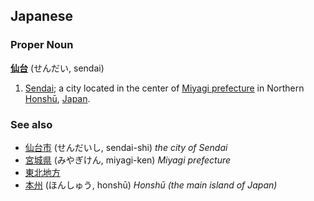 == Japanese ==

=== Proper Noun ===
'''[[仙]][[台]]''' (せんだい, sendai)

# [[Sendai]]; a city located in the center of [[Miyagi prefecture]] in Northern [[Honshū]], [[Japan]].


=== See also ===

* [[仙台市]] (せんだいし, sendai-shi) ''the city of Sendai''
* [[宮城県]] (みやぎけん, miyagi-ken) ''Miyagi prefecture''
*[[東北地方]]
* [[本州]] (ほんしゅう, honshū) ''Honshū (the main island of Japan)''